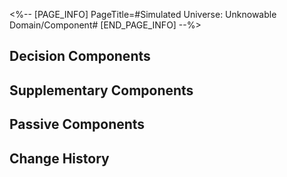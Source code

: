 <%-- [PAGE_INFO]
PageTitle=#Simulated Universe: Unknowable Domain/Component#
[END_PAGE_INFO] --%>
{{Simulated Universe: Unknowable Domain Tabs}}
{{Stub|General gameplay details}}

==Decision Components==
{{Component Information/Header}}
{{Component Information
|name      = Reapbird{{subst:void|<!--$UPLOAD:<<SpriteOutput/Rogue/Skill/Mid/IconRogueMagic_CorePassive_01.png>-<Component Reapbird.png>-<Component Icons>>-->}}
|alignment = General
|unlock    = Clear "[[Simulated Universe: Unknowable Domain/Exploration#Future Rehearsal|Future Rehearsal]]" to unlock
|effect    = Increases the SPD of all "SPD" Scepters by 70.
|notes     = 
}}
{{Component Information
|name      = Sunbind Cocoon{{subst:void|<!--$UPLOAD:<<SpriteOutput/Rogue/Skill/Mid/IconRogueMagic_CorePassive_02.png>-<Component Sunbind Cocoon.png>-<Component Icons>>-->}}
|alignment = General
|unlock    = Clear "[[Simulated Universe: Unknowable Domain/Exploration#Future Rehearsal|Future Rehearsal]]" to unlock
|effect    = Increases the Charging Efficiency of all "Charge" Scepters by 25%.
|notes     = 
}}
{{Component Information
|name      = Gear Extension{{subst:void|<!--$UPLOAD:<<SpriteOutput/Rogue/Skill/Mid/IconRogueMagic_CorePassive_03.png>-<Component Gear Extension.png>-<Component Icons>>-->}}
|alignment = Speed
|unlock    = Clear "[[Simulated Universe: Unknowable Domain/Exploration#Ice-Cold Technology|Ice-Cold Technology]]" to unlock
|effect    = When inserted into "SPD" Scepters, the Scepter additionally attacks 2 time(s) after using an attack, but delays this unit's action by 100%.
|notes     = 
}}
{{Component Information
|name      = Pressure Valve{{subst:void|<!--$UPLOAD:<<SpriteOutput/Rogue/Skill/Mid/IconRogueMagic_CorePassive_04.png>-<Component Pressure Valve.png>-<Component Icons>>-->}}
|alignment = Charge
|unlock    = Clear "[[Simulated Universe: Unknowable Domain/Exploration#Ice-Cold Technology|Ice-Cold Technology]]" to unlock
|effect    = When inserted into "Charge" Scepters, increases <u>Amplification</u> by 200% and the max Charge required to attack by 50%.
|notes     = 
}}
{{Component Information
|name      = Extinction Program{{subst:void|<!--$UPLOAD:<<SpriteOutput/Rogue/Skill/Mid/IconRogueMagic_CorePassive_05.png>-<Component Extinction Program.png>-<Component Icons>>-->}}
|alignment = Speed
|unlock    = Clear "[[Simulated Universe: Unknowable Domain/Exploration#Future Rehearsal|Future Rehearsal]]" to unlock
|effect    = When inserted into "SPD" Scepters, regenerates Energy to all "Charge" Scepters equal to 40% of Max Charge after using an attack.
|notes     = 
}}
{{Component Information
|name      = Distortion Vortex{{subst:void|<!--$UPLOAD:<<SpriteOutput/Rogue/Skill/Mid/IconRogueMagic_CorePassive_06.png>-<Component Distortion Vortex.png>-<Component Icons>>-->}}
|alignment = Charge
|unlock    = Clear "[[Simulated Universe: Unknowable Domain/Exploration#Future Rehearsal|Future Rehearsal]]" to unlock
|effect    = When inserted into "Charge" Scepters, after every 1 attack(s) by the Scepter, 1 random "SPD" Scepter will immediately attack.
|notes     = 
}}
{{Component Information
|name      = Hearsebird{{subst:void|<!--$UPLOAD:<<SpriteOutput/Rogue/Skill/Mid/IconRogueMagic_CorePassive_07.png>-<Component Hearsebird.png>-<Component Icons>>-->}}
|alignment = Speed
|unlock    = Clear "[[Simulated Universe: Unknowable Domain/Exploration#Future Rehearsal|Future Rehearsal]]" to unlock
|effect    = When inserted into "SPD" Scepters, after using an attack, advances another random "SPD" Scepter's action by 50% and increases its next attack's <u>Amplification</u> by 40%. The effect is removed after attacking.
|notes     = 
}}
{{Component Information
|name      = Field of Binding{{subst:void|<!--$UPLOAD:<<SpriteOutput/Rogue/Skill/Mid/IconRogueMagic_CorePassive_08.png>-<Component Field of Binding.png>-<Component Icons>>-->}}
|alignment = Charge
|unlock    = Clear "[[Simulated Universe: Unknowable Domain/Exploration#Future Rehearsal|Future Rehearsal]]" to unlock
|effect    = When inserted into "Charge" Scepters, after using an attack, regenerates Energy to another random "Charge" Scepter equal to 50% Max Charge and increases its next attack's <u>Amplification</u> by 40%. The effect is removed after the attack.
|notes     = 
}}
{{Component Information
|name      = Cyclical Clock{{subst:void|<!--$UPLOAD:<<SpriteOutput/Rogue/Skill/Mid/IconRogueMagic_CorePassive_09.png>-<Component Cyclical Clock.png>-<Component Icons>>-->}}
|alignment = Speed
|unlock    = Clear "[[Simulated Universe: Unknowable Domain/Exploration#Someone's Mausoleum|Someone's Mausoleum]]" to unlock
|effect    = When inserted into "SPD" Scepters, delays action by 200% after attacking. After other Scepters attack, advances this unit's action by 25% and increases <u>Amplification</u> by 80%. <u>Amplification</u> increases up to 480%. The boost is removed after this Scepter attacks.
|notes     = 
}}
{{Component Information
|name      = Germ Degeneration{{subst:void|<!--$UPLOAD:<<SpriteOutput/Rogue/Skill/Mid/IconRogueMagic_CorePassive_10.png>-<Component Germ Degeneration.png>-<Component Icons>>-->}}
|alignment = Charge
|unlock    = Clear "[[Simulated Universe: Unknowable Domain/Exploration#Someone's Mausoleum|Someone's Mausoleum]]" to unlock
|effect    = When inserted into "Charge" Scepters, increases the max Charge needed for attacks by 200%. After other Scepters attack or after any ally target takes action, regenerate 10 Charges and increases <u>Amplification</u> by 40%. <u>Amplification</u> can stack up to 480% and will be dispelled after an attack is used.
|notes     = 
}}
{{Component Information
|name      = Infernal Bluebird{{subst:void|<!--$UPLOAD:<<SpriteOutput/Rogue/Skill/Mid/IconRogueMagic_CorePassive_11.png>-<Component Infernal Bluebird.png>-<Component Icons>>-->}}
|alignment = Speed
|unlock    = Clear "[[Simulated Universe: Unknowable Domain/Exploration#Someone's Mausoleum|Someone's Mausoleum]]" to unlock
|effect    = When inserted into "SPD" Scepters, increases SPD by 160% and decreases the SPD of other "SPD" Scepters by 40%.
|notes     = 
}}
{{Component Information
|name      = Everlasting Heart{{subst:void|<!--$UPLOAD:<<SpriteOutput/Rogue/Skill/Mid/IconRogueMagic_CorePassive_12.png>-<Component Everlasting Heart.png>-<Component Icons>>-->}}
|alignment = Charge
|unlock    = Clear "[[Simulated Universe: Unknowable Domain/Exploration#Someone's Mausoleum|Someone's Mausoleum]]" to unlock
|effect    = When inserted into "Charge" Scepters, increases Charging Efficiency by 75% and decreases the Charging Efficiency of other "Charge" Scepters by 25%.
|notes     = 
}}
{{Component Information
|name      = Fused Crystallization{{subst:void|<!--$UPLOAD:<<SpriteOutput/Rogue/Skill/Mid/IconRogueMagic_CorePassive_13.png>-<Component Fused Crystallization.png>-<Component Icons>>-->}}
|alignment = Speed
|unlock    = Expand the [[Simulated Universe: Unknowable Domain/Cognitive Boundary|Cognitive Boundary]] to unlock
|effect    = When inserted into "SPD" Scepters, causes SPD to be fixed at 250.
|notes     = 
}}
{{Component Information
|name      = Sealed Dimension{{subst:void|<!--$UPLOAD:<<SpriteOutput/Rogue/Skill/Mid/IconRogueMagic_CorePassive_14.png>-<Component Sealed Dimension.png>-<Component Icons>>-->}}
|alignment = Charge
|unlock    = Expand the [[Simulated Universe: Unknowable Domain/Cognitive Boundary|Cognitive Boundary]] to unlock
|effect    = When inserted into "Charge" Scepters, fixes Charging Efficiency and the max Charge needed for attacks to 140% and 100 respectively.
|notes     = 
}}
{{Component Information
|name      = Starbreaker{{subst:void|<!--$UPLOAD:<<SpriteOutput/Rogue/Skill/Mid/IconRogueMagic_CorePassive_15.png>-<Component Starbreaker.png>-<Component Icons>>-->}}
|alignment = General
|unlock    = Clear "[[Simulated Universe: Unknowable Domain/Exploration#Ice-Cold Technology|Ice-Cold Technology]]" to unlock
|effect    = Increases <u>Amplification</u> of all Scepters by 50%.
|notes     = 
}}
{{Component Information
|name      = Jump Mirror{{subst:void|<!--$UPLOAD:<<SpriteOutput/Rogue/Skill/Mid/IconRogueMagic_CorePassive_16.png>-<Component Jump Mirror.png>-<Component Icons>>-->}}
|alignment = General
|unlock    = Clear "[[Simulated Universe: Unknowable Domain/Exploration#Center of Knowledge|Center of Knowledge]]" to unlock
|effect    = Increases DMG instance dealt by all "Bounce" Scepters by 4. Every "Bounce" Scepter possessed additionally increases the instance count by 2.
|notes     = 
}}
{{Component Information
|name      = Gravitational Gale{{subst:void|<!--$UPLOAD:<<SpriteOutput/Rogue/Skill/Mid/IconRogueMagic_CorePassive_17.png>-<Component Gravitational Gale.png>-<Component Icons>>-->}}
|alignment = General
|unlock    = Clear "[[Simulated Universe: Unknowable Domain/Exploration#Center of Knowledge|Center of Knowledge]]" to unlock
|effect    = All "Blast" Scepters have a 40% chance to increase the number of DMG instances they deal by 3. Every "Blast" Scepter possessed increases the chance by 20%.
|notes     = 
}}
{{Component Information
|name      = Corrosive Needle{{subst:void|<!--$UPLOAD:<<SpriteOutput/Rogue/Skill/Mid/IconRogueMagic_CorePassive_18.png>-<Component Corrosive Needle.png>-<Component Icons>>-->}}
|alignment = General
|unlock    = Clear "[[Simulated Universe: Unknowable Domain/Exploration#Center of Knowledge|Center of Knowledge]]" to unlock
|effect    = Increases DMG dealt and Weakness Break Efficiency Boost of all "Focus" Scepters by 20%. Every "Focus" Scepter possessed additionally increases the effects by 10%.
|notes     = 
}}
{{Component Information
|name      = Strange Butterfly{{subst:void|<!--$UPLOAD:<<SpriteOutput/Rogue/Skill/Mid/IconRogueMagic_CorePassive_19.png>-<Component Strange Butterfly.png>-<Component Icons>>-->}}
|alignment = General
|unlock    = Clear "[[Simulated Universe: Unknowable Domain/Exploration#Center of Knowledge|Center of Knowledge]]" to unlock
|effect    = All "AoE ATK" Scepters have a 40% chance to increase the number of DMG instances they deal by 2. Every "AoE ATK" Scepter possessed increases the chance by 20%.
|notes     = 
}}
{{Component Information
|name      = Alloyed Gun{{subst:void|<!--$UPLOAD:<<SpriteOutput/Rogue/Skill/Mid/IconRogueMagic_CorePassive_20.png>-<Component Alloyed Gun.png>-<Component Icons>>-->}}
|alignment = General
|unlock    = Expand the [[Simulated Universe: Unknowable Domain/Cognitive Boundary|Cognitive Boundary]] to unlock
|effect    = While inserted into a Scepter, every time 1 elite or rarer enemy target is defeated, the <u>Amplification</u> provided by this Component increases permanently by 50% to a max of 200%.
|notes     = 
}}
{{Component Information
|name      = Cognito-Fluid{{subst:void|<!--$UPLOAD:<<SpriteOutput/Rogue/Skill/Mid/IconRogueMagic_CorePassive_21.png>-<Component Cognito-Fluid.png>-<Component Icons>>-->}}
|alignment = General
|unlock    = Expand the [[Simulated Universe: Unknowable Domain/Cognitive Boundary|Cognitive Boundary]] to unlock
|effect    = The Scepter this is inserted in increases <u>Amplification</u> by 50% and extends the duration of any generated "<u>Boundary</u>" by 2 Cycle(s). When a stackable effect is applied, additionally increases an equal amount of stacks. When buffs or debuffs are applied, extends their duration by 2 turn (s).
|notes     = 
}}
{{Component Information
|name      = Broad Resonance{{subst:void|<!--$UPLOAD:<<SpriteOutput/Rogue/Skill/Mid/IconRogueMagic_CorePassive_22.png>-<Component Broad Resonance.png>-<Component Icons>>-->}}
|alignment = General
|unlock    = Clear "[[Simulated Universe: Unknowable Domain/Exploration#Someone's Mausoleum|Someone's Mausoleum]]" to unlock
|effect    = The Scepter this is inserted in increases <u>Amplification</u> by 80%. All 1-star Components inserted upon the Scepter will be mapped as 2-star Components.
|notes     = 
}}
{{Component Information
|name      = Regional Resonance{{subst:void|<!--$UPLOAD:<<SpriteOutput/Rogue/Skill/Mid/IconRogueMagic_CorePassive_23.png>-<Component Regional Resonance.png>-<Component Icons>>-->}}
|alignment = General
|unlock    = Expand the [[Simulated Universe: Unknowable Domain/Cognitive Boundary|Cognitive Boundary]] to unlock
|effect    = Every star increases the inserted Scepter's <u>Amplification</u> by 10% based on the total star level of every inserted Component that is 2-star or above. Every 1-star Component equipped decreases <u>Amplification</u> by 20%.
|notes     = 
}}
{{Component Information
|name      = Fibers of Obliteration{{subst:void|<!--$UPLOAD:<<SpriteOutput/Rogue/Skill/Mid/IconRogueMagic_CorePassive_24.png>-<Component Fibers of Obliteration.png>-<Component Icons>>-->}}
|alignment = General
|unlock    = Expand the [[Simulated Universe: Unknowable Domain/Cognitive Boundary|Cognitive Boundary]] to unlock
|effect    = While inserted in a Scepter, the Scepter's Calculation Power increases with every 50 enemy target(s) defeated in battle, up to a max of 3-stars. At the same time, this unit will become a random Decision Component.
|notes     = 
}}
{{Component Information
|name      = Fibers of Regeneration{{subst:void|<!--$UPLOAD:<<SpriteOutput/Rogue/Skill/Mid/IconRogueMagic_CorePassive_25.png>-<Component Fibers of Regeneration.png>-<Component Icons>>-->}}
|alignment = General
|unlock    = Expand the [[Simulated Universe: Unknowable Domain/Cognitive Boundary|Cognitive Boundary]] to unlock
|effect    = While inserted in a Scepter, the Scepter's Calculation Power increases with every 500 Cosmic Fragments consumed in total, up to a max of 3-stars. At the same time, this unit will become a random Decision Component.
|notes     = 
}}
{{Component Information/Footer}}

==Supplementary Components==
{{Component Information/Header}}
{{Component Information
|name      = Cube of Catalysis{{subst:void|<!--$UPLOAD:<<SpriteOutput/Rogue/Skill/Mid/IconRogueMagic_Attach_01.png>-<Component Cube of Catalysis.png>-<Component Icons>>-->}}
|alignment = DoT
|unlock    = Clear "[[Simulated Universe: Unknowable Domain/Exploration#Ice-Cold Technology|Ice-Cold Technology]]" to unlock
|effect    = When the Scepter attacks, each instance of DMG dealt will inflict to the target 1 stack(s) of "Thaw": After taking DMG, additionally take Wind DoT equal to {{SU Rarity Vars|60%|120%|240%}} base DMG, with each stack increasing the DMG multiplier by {{SU Rarity Vars|12%|24%|48%}}, stacking up to 5 time(s). This is removed after the Scepter attacks.
|notes     = 
}}
{{Component Information
|name      = Cube of Decay{{subst:void|<!--$UPLOAD:<<SpriteOutput/Rogue/Skill/Mid/IconRogueMagic_Attach_19.png>-<Component Cube of Decay.png>-<Component Icons>>-->}}
|alignment = DoT
|unlock    = 
|effect    = When a Scepter attacks, after every time it deals DMG, randomly causes 1 of the DoTs on the target to immediately deal DMG equal to {{SU Rarity Vars|80%|120%|160%}} of the original DMG.
|notes     = 
}}
{{Component Information
|name      = Cube of Boundaries{{subst:void|<!--$UPLOAD:<<SpriteOutput/Rogue/Skill/Mid/IconRogueMagic_Attach_02.png>-<Component Cube of Boundaries.png>-<Component Icons>>-->}}
|alignment = DoT
|unlock    = 
|effect    = When a Scepter attacks, after every time it deals DMG, inflicts to the target "Permeate": Every time the target is afflicted with any Burn, Wind Shear, Bleed, or Shock, their DoT taken increases by {{SU Rarity Vars|2%|4%|6%}} and {{SU Rarity Vars|2%|4%|6%}} of their DEF is ignored, lasting for 2 turn(s).
|notes     = 
}}
{{Component Information
|name      = Cube of Convergence{{subst:void|<!--$UPLOAD:<<SpriteOutput/Rogue/Skill/Mid/IconRogueMagic_Attach_03.png>-<Component Cube of Convergence.png>-<Component Icons>>-->}}
|alignment = DoT
|unlock    = Clear "[[Simulated Universe: Unknowable Domain/Exploration#Center of Knowledge|Center of Knowledge]]" to unlock
|effect    = When the Scepter attacks, generate "Boundary: Magnetoreception": Every time the enemy target takes 1 instance of DoT, random ally targets regenerate {{SU Rarity Vars|0.5|1|2}}[f1] Energy and restore HP equal to {{SU Rarity Vars|1%|2%|3%}} of their Max HP, lasting for 2 Cycle(s).
|notes     = 
}}
{{Component Information
|name      = Cube of Harmony{{subst:void|<!--$UPLOAD:<<SpriteOutput/Rogue/Skill/Mid/IconRogueMagic_Attach_04.png>-<Component Cube of Harmony.png>-<Component Icons>>-->}}
|alignment = DoT
|unlock    = Clear "[[Simulated Universe: Unknowable Domain/Exploration#Center of Knowledge|Center of Knowledge]]" to unlock
|effect    = When the Scepter attacks, generate "Boundary: Echo": After either a Scepter or ally target attacks, 1 random DoT(s) currently on the target immediately deals DMG at a multiplier of {{SU Rarity Vars|80%|120%|160%}} of the original DMG, lasting for 2 turn(s).
|notes     = 
}}
{{Component Information
|name      = Dissociation Module{{subst:void|<!--$UPLOAD:<<SpriteOutput/Rogue/Skill/Mid/IconRogueMagic_Attach_20.png>-<Component Dissociation Module.png>-<Component Icons>>-->}}
|alignment = Follow-up ATK
|unlock    = Clear "[[Simulated Universe: Unknowable Domain/Exploration#Ice-Cold Technology|Ice-Cold Technology]]" to unlock
|effect    = After a Scepter attacks, deals to the first target hit by this attack 5 instance(s) of set DMG of a random Type equal to {{SU Rarity Vars|6%|12%|18%}} of the Follow-up ATK DMG this target has taken from this attack.
|notes     = 
}}
{{Component Information
|name      = Rectification Module{{subst:void|<!--$UPLOAD:<<SpriteOutput/Rogue/Skill/Mid/IconRogueMagic_Attach_21.png>-<Component Rectification Module.png>-<Component Icons>>-->}}
|alignment = Follow-up ATK
|unlock    = Clear "[[Simulated Universe: Unknowable Domain/Exploration#Fading Empire|Fading Empire]]" to unlock
|effect    = After a Scepter attacks, based on the Follow-up ATK DMG taken by the target that took the highest amount of DMG in this attack, deals 1 instance(s) of set DMG equal to {{SU Rarity Vars|15%|30%|45%}} of that target's DMG taken to all enemies.
|notes     = 
}}
{{Component Information
|name      = Overflowing Module{{subst:void|<!--$UPLOAD:<<SpriteOutput/Rogue/Skill/Mid/IconRogueMagic_Attach_22.png>-<Component Overflowing Module.png>-<Component Icons>>-->}}
|alignment = Follow-up ATK
|unlock    = Clear "[[Simulated Universe: Unknowable Domain/Exploration#Ice-Cold Technology|Ice-Cold Technology]]" to unlock
|effect    = When a Scepter attacks, every time DMG is dealt, additionally deals 1 instance(s) of Follow-up ATK DMG of a random Type equal to {{SU Rarity Vars|50%|100%|200%}} base DMG and applies to random ally targets 1 stack(s) of "Deluge": Every stack increases SPD by {{SU Rarity Vars|10%|20%|40%}}, stacking up to 5 time(s), lasting for 1 turn(s).
|notes     = 
}}
{{Component Information
|name      = Projection Module{{subst:void|<!--$UPLOAD:<<SpriteOutput/Rogue/Skill/Mid/IconRogueMagic_Attach_05.png>-<Component Projection Module.png>-<Component Icons>>-->}}
|alignment = Follow-up ATK
|unlock    = Clear "[[Simulated Universe: Unknowable Domain/Exploration#Center of Knowledge|Center of Knowledge]]" to unlock
|effect    = When the Scepter attacks, generate "Boundary: Projection": When a Scepter or an ally character deals Follow-up ATK DMG, increases their CRIT Rate by {{SU Rarity Vars|10%|15%|25%}} and CRIT DMG by {{SU Rarity Vars|30%|60%|120%}} for 2 turn(s).
|notes     = 
}}
{{Component Information
|name      = Concentration Module{{subst:void|<!--$UPLOAD:<<SpriteOutput/Rogue/Skill/Mid/IconRogueMagic_Attach_06.png>-<Component Concentration Module.png>-<Component Icons>>-->}}
|alignment = Follow-up ATK
|unlock    = Clear "[[Simulated Universe: Unknowable Domain/Exploration#Fading Empire|Fading Empire]]" to unlock
|effect    = When the Scepter attacks, generate "Boundary: Condense": If an attack from a Scepter or ally target dealt Follow-up ATK DMG, additionally deals 1 instance(s) of Follow-up ATK DMG equal to {{SU Rarity Vars|100%|200%|400%}} base DMG or {{SU Rarity Vars|100%|200%|400%}} of the attacker's ATK after the attack, lasting for 2 Cycle(s).
|notes     = 
}}
{{Component Information
|name      = Cube of Multidimensionality{{subst:void|<!--$UPLOAD:<<SpriteOutput/Rogue/Skill/Mid/IconRogueMagic_Attach_23.png>-<Component Cube of Multidimensionality.png>-<Component Icons>>-->}}
|alignment = DoT
|unlock    = 
|effect    = When the Scepter attacks, and after they deal DMG, every time a target is afflicted with any Burn, Wind Shear, Bleed, or Shock, they take 1 instance of DMG of the corresponding Type equal to {{SU Rarity Vars|30%|60%|120%}} base DMG.
|notes     = 
}}
{{Component Information
|name      = Cube of Purity{{subst:void|<!--$UPLOAD:<<SpriteOutput/Rogue/Skill/Mid/IconRogueMagic_Attach_07.png>-<Component Cube of Purity.png>-<Component Icons>>-->}}
|alignment = DoT
|unlock    = Expand the [[Simulated Universe: Unknowable Domain/Cognitive Boundary|Cognitive Boundary]] to unlock
|effect    = When the Scepter attacks, every time after DMG is dealt, inflict to the target "Monotonous": After being attacked by a character, any DoT on the target that is of the same Type as the attacking character immediately deals DMG equal to a multiplier of {{SU Rarity Vars|100%|200%|300%}} of the original DMG, lasting for 2 turn(s).
|notes     = 
}}
{{Component Information
|name      = Obliteration Countdown{{subst:void|<!--$UPLOAD:<<SpriteOutput/Rogue/Skill/Mid/IconRogueMagic_Attach_24.png>-<Component Obliteration Countdown.png>-<Component Icons>>-->}}
|alignment = Break
|unlock    = Clear "[[Simulated Universe: Unknowable Domain/Exploration#Future Rehearsal|Future Rehearsal]]" to unlock
|effect    = When the Scepter attacks, each instance of Break DMG dealt will additionally deal Additional DMG equal to {{SU Rarity Vars|40%|80%|120%}} of the original DMG.
|notes     = 
}}
{{Component Information
|name      = Horizon Countdown{{subst:void|<!--$UPLOAD:<<SpriteOutput/Rogue/Skill/Mid/IconRogueMagic_Attach_25.png>-<Component Horizon Countdown.png>-<Component Icons>>-->}}
|alignment = Break
|unlock    = Clear "[[Simulated Universe: Unknowable Domain/Exploration#Future Rehearsal|Future Rehearsal]]" to unlock
|effect    = After the Scepter attacks, the Toughness Reduction inflicted will also reduce adjacent targets' Toughness, with the reduction equal to {{SU Rarity Vars|50%|100%|150%}} of the original Toughness Reduction. If the adjacent targets are Weakness Broken when Toughness Reduction is applied, deals Break DMG equal to {{SU Rarity Vars|20%|40%|80%}} of the Scepter's Type Break DMG.
|notes     = 
}}
{{Component Information
|name      = Threshold Countdown{{subst:void|<!--$UPLOAD:<<SpriteOutput/Rogue/Skill/Mid/IconRogueMagic_Attach_26.png>-<Component Threshold Countdown.png>-<Component Icons>>-->}}
|alignment = Break
|unlock    = Clear "[[Simulated Universe: Unknowable Domain/Exploration#Future Rehearsal|Future Rehearsal]]" to unlock
|effect    = When the Scepter attacks, after each instance of Break DMG dealt, additionally deals DMG equal to {{SU Rarity Vars|80%|160%|240%}} of the original DMG if the target shares the same Weakness Type as the DMG Type.
|notes     = 
}}
{{Component Information
|name      = Rupture Countdown{{subst:void|<!--$UPLOAD:<<SpriteOutput/Rogue/Skill/Mid/IconRogueMagic_Attach_08.png>-<Component Rupture Countdown.png>-<Component Icons>>-->}}
|alignment = Break
|unlock    = Clear "[[Simulated Universe: Unknowable Domain/Exploration#Center of Knowledge|Center of Knowledge]]" to unlock
|effect    = When the Scepter attacks, each instance of DMG dealt will inflict to the target 1 stack(s) of "Perishing": When attacked by any Scepter or ally target, every stack increases the Toughness Reduction taken by {{SU Rarity Vars|10%|20%|40%}}. If this unit is already Weakness Broken, then every stack converts the Toughness Reduction taken in this attack to {{SU Rarity Vars|30%|60%|90%}} <u>Super Break DMG</u>, stacking up to 2 time(s), lasting for 2 turn(s).
|notes     = 
}}
{{Component Information
|name      = Petrification Module{{subst:void|<!--$UPLOAD:<<SpriteOutput/Rogue/Skill/Mid/IconRogueMagic_Attach_27.png>-<Component Petrification Module.png>-<Component Icons>>-->}}
|alignment = Follow-up ATK
|unlock    = Clear "[[Simulated Universe: Unknowable Domain/Exploration#Fading Empire|Fading Empire]]" to unlock
|effect    = When the Scepter attacks, after each instance of DMG dealt, additionally deals Follow-up ATK DMG equal to {{SU Rarity Vars|50%|100%|200%}} base DMG and randomly inflicts 1 stack(s) of one of the following debuffs to the target: Reduces ATK by {{SU Rarity Vars|1.5%|3%|6%}} / Reduces DEF by {{SU Rarity Vars|1.5%|3%|6%}} / Reduces SPD by {{SU Rarity Vars|1.5%|3%|6%}} / Increases CRIT DMG taken by {{SU Rarity Vars|6%|12%|24%}}. Each debuff stacks up to 4 time(s), lasting for 2 turn(s).
|notes     = 
}}
{{Component Information
|name      = Cleansing Module{{subst:void|<!--$UPLOAD:<<SpriteOutput/Rogue/Skill/Mid/IconRogueMagic_Attach_09.png>-<Component Cleansing Module.png>-<Component Icons>>-->}}
|alignment = Follow-up ATK
|unlock    = Expand the [[Simulated Universe: Unknowable Domain/Cognitive Boundary|Cognitive Boundary]] to unlock
|effect    =
{{Color|rarity3|1-star:}}<br />When the Scepter attacks, generates "Boundary: Annihilation": After any Scepter or ally target attacks, apply to all ally targets 1 stack(s) of "Progress." If "Progress" reaches 8 stack(s), then the ally character with the highest current CRIT DMG receives 1 extra turn(s) and removes "Progress" from all ally targets, lasting for 2 Cycle(s).
----
{{Color|rarity4|2-star:}}<br />When the Scepter attacks, generates "Boundary: Annihilation": After any Scepter or ally target attacks, apply to all ally targets 1 stack(s) of "Progress." If "Progress" reaches 6 stack(s), then the ally character with the highest current CRIT DMG receives 1 extra turn(s) and removes "Progress" from all ally targets, lasting for 2 Cycle(s). Also, increases DMG dealt by the character in these extra turn(s) by {{Color|rarity4|25%}}, and deals 5 instances of Follow-up ATK DMG of a random Type equal to {{Color|rarity4|100%}} of this character's ATK after the character attacks.
----
{{Color|rarity5|3-star:}}<br />When the Scepter attacks, generates "Boundary: Annihilation": After any Scepter or ally target attacks, apply to all ally targets 1 stack(s) of "Progress." If "Progress" reaches 5 stack(s), then the ally character with the highest current CRIT DMG receives 1 extra turn(s) and removes "Progress" from all ally targets, lasting for 2 Cycle(s). Also, increases DMG dealt by the character in these extra turn(s) by {{Color|rarity5|50%}}, and deals 5 instances of Follow-up ATK DMG of a random Type equal to {{Color|rarity5|200%}} of this character's ATK after the character attacks.
|notes     = 
}}
{{Component Information
|name      = Zero Countdown{{subst:void|<!--$UPLOAD:<<SpriteOutput/Rogue/Skill/Mid/IconRogueMagic_Attach_10.png>-<Component Zero Countdown.png>-<Component Icons>>-->}}
|alignment = Break
|unlock    = Expand the [[Simulated Universe: Unknowable Domain/Cognitive Boundary|Cognitive Boundary]] to unlock
|effect    = When the Scepter attacks, generates "Boundary: Implosion": Increases ally characters' Break Effect by {{SU Rarity Vars|60%|120%|240%}}. Characters with Break Effect lower than 80% of the Break Effect of the ally character currently with the highest Break Effect have their Break Effect increased to that value, lasting for 2 Cycle(s).
|notes     = 
}}
{{Component Information
|name      = Inertial Countdown{{subst:void|<!--$UPLOAD:<<SpriteOutput/Rogue/Skill/Mid/IconRogueMagic_Attach_11.png>-<Component Inertial Countdown.png>-<Component Icons>>-->}}
|alignment = Break
|unlock    = Clear "[[Simulated Universe: Unknowable Domain/Exploration#Future Rehearsal|Future Rehearsal]]" to unlock
|effect    = When the Scepter attacks, generates "Boundary: Inertia": When the Scepter or ally targets attack Weakness Broken enemy targets, converts {{SU Rarity Vars|30%|60%|120%}} of Toughness Reduction dealt by this attack to <u>Super Break DMG</u> and increases the <u>Super Break DMG</u> the enemy target takes by {{SU Rarity Vars|15%|30%|60%}}, lasting for 2 Cycle(s).
|notes     = 
}}
{{Component Information
|name      = Deterioration Countdown{{subst:void|<!--$UPLOAD:<<SpriteOutput/Rogue/Skill/Mid/IconRogueMagic_Attach_12.png>-<Component Deterioration Countdown.png>-<Component Icons>>-->}}
|alignment = Break
|unlock    = Clear "[[Simulated Universe: Unknowable Domain/Exploration#Ice-Cold Technology|Ice-Cold Technology]]" to unlock
|effect    = When the Scepter attacks, generates "Boundary: Erosion": Increases the Scepter's and ally targets' Weakness Break Efficiency by {{SU Rarity Vars|20%|40%|80%}}. When enemy targets become Weakness Broken, delays their action by {{SU Rarity Vars|20%|40%|60%}} and reduces their restored Toughness by {{SU Rarity Vars|10%|20%|30%}} the next time they recover from being Weakness Broken, lasting for 2 Cycle(s).
|notes     = 
}}
{{Component Information
|name      = Slaughter Factor{{subst:void|<!--$UPLOAD:<<SpriteOutput/Rogue/Skill/Mid/IconRogueMagic_Attach_28.png>-<Component Slaughter Factor.png>-<Component Icons>>-->}}
|alignment = Ultimate
|unlock    = 
|effect    = After the Scepter attacks, deals Fire Ultimate DMG equal to {{SU Rarity Vars|60%|120%|240%}} base DMG to all attacked targets. For every target hit during this attack, increases this DMG by {{SU Rarity Vars|60%|120%|240%}}.
|notes     = 
}}
{{Component Information
|name      = High Energy Factor{{subst:void|<!--$UPLOAD:<<SpriteOutput/Rogue/Skill/Mid/IconRogueMagic_Attach_29.png>-<Component High Energy Factor.png>-<Component Icons>>-->}}
|alignment = Ultimate
|unlock    = 
|effect    = After Scepters attack, deals a set amount of Fire DMG equal to {{SU Rarity Vars|20%|40%|60%}} of Ultimate DMG dealt by this attack to the enemy target with the highest HP among the targets hit by this attack.
|notes     = 
}}
{{Component Information
|name      = Shudder Factor{{subst:void|<!--$UPLOAD:<<SpriteOutput/Rogue/Skill/Mid/IconRogueMagic_Attach_30.png>-<Component Shudder Factor.png>-<Component Icons>>-->}}
|alignment = Ultimate
|unlock    = Expand the [[Simulated Universe: Unknowable Domain/Cognitive Boundary|Cognitive Boundary]] to unlock
|effect    = When the Scepter attacks, after every time they deal DMG, delays targets' action by {{SU Rarity Vars|1%|2%|3%}} and Charges the "<u>Brain in a Vat</u>" of all ally targets for a fixed {{SU Rarity Vars|1%|2%|3%}}.
|notes     = 
}}
{{Component Information
|name      = Imbalance Factor{{subst:void|<!--$UPLOAD:<<SpriteOutput/Rogue/Skill/Mid/IconRogueMagic_Attach_31.png>-<Component Imbalance Factor.png>-<Component Icons>>-->}}
|alignment = Ultimate
|unlock    = Clear "[[Simulated Universe: Unknowable Domain/Exploration#Fading Empire|Fading Empire]]" to unlock
|effect    = After the Scepter attacks, causes 1 "<u>Delay Effect</u>" currently on random attacked targets to take effect immediately at a {{SU Rarity Vars|300%|500%|700%}} ratio. Moreover, the next time an Ultimate is used, increases CRIT DMG dealt by all ally targets by {{SU Rarity Vars|30%|60%|120%}}, lasting for 2 turn(s).
|notes     = 
}}
{{Component Information
|name      = Mirror Image Factor{{subst:void|<!--$UPLOAD:<<SpriteOutput/Rogue/Skill/Mid/IconRogueMagic_Attach_13.png>-<Component Mirror Image Factor.png>-<Component Icons>>-->}}
|alignment = Ultimate
|unlock    = Clear "[[Simulated Universe: Unknowable Domain/Exploration#Center of Knowledge|Center of Knowledge]]" to unlock
|effect    =
{{Color|rarity3|1-star:}}<br />When the Scepter attacks, generates "Boundary: Prism": Increases the Ultimate DMG taken by enemy target by {{Color|rarity3|10%}}. If an ally target dealt Ultimate DMG via an attack, then, after attacking, 1 "<u>Delay Effect(s)</u>" currently on random attacked targets immediately takes effect at a 200% ratio, lasting for 2 Cycle(s).
----
{{Color|rarity4|2-star:}}<br />When the Scepter attacks, generates "Boundary: Prism": Increases the Ultimate DMG taken by enemy target by {{Color|rarity4|20%}}. If an ally target dealt Ultimate DMG via an attack, then, after attacking, 1 "<u>Delay Effect(s)</u>" currently on random attacked targets immediately takes effect at a 200% ratio, lasting for 2 Cycle(s), and does not consume the number of times it can take effect.
----
{{Color|rarity5|3-star:}}<br />When the Scepter attacks, generates "Boundary: Prism": Increases the Ultimate DMG taken by enemy target by {{Color|rarity5|40%}}. If an ally target dealt Ultimate DMG via an attack, then, after attacking, 1 "<u>Delay Effect(s)</u>" currently on random attacked targets immediately takes effect at a 400% ratio, lasting for 2 Cycle(s), and does not consume the number of times it can take effect.
|notes     = 
}}
{{Component Information
|name      = Pupation Factor{{subst:void|<!--$UPLOAD:<<SpriteOutput/Rogue/Skill/Mid/IconRogueMagic_Attach_14.png>-<Component Pupation Factor.png>-<Component Icons>>-->}}
|alignment = Ultimate
|unlock    = Clear "[[Simulated Universe: Unknowable Domain/Exploration#Fading Empire|Fading Empire]]" to unlock
|effect    = When the Scepter attacks, generates "Boundary: Hatching": After a Scepter attacks or a "<u>Delay Effect</u>" takes effect, applies {{SU Rarity Vars|1|2|4}} stack(s) of "Scaled Wing" for all ally targets: Every stack increases DMG dealt by Ultimate by {{Color|h|10%}} for a max of {{SU Rarity Vars|8|16|32}} stack(s). Clears all stacks after Ultimate is used, lasting for 2 Cycle(s).
|notes     = 
}}
{{Component Information
|name      = Interaction Factor{{subst:void|<!--$UPLOAD:<<SpriteOutput/Rogue/Skill/Mid/IconRogueMagic_Attach_15.png>-<Component Interaction Factor.png>-<Component Icons>>-->}}
|alignment = Ultimate
|unlock    = Clear "[[Simulated Universe: Unknowable Domain/Exploration#Ice-Cold Technology|Ice-Cold Technology]]" to unlock
|effect    = When the Scepter attacks, every instance of DMG dealt will inflict to the target 1 stack(s) of "Ceremony": When the target takes Ultimate DMG, every stack increases the All-Type PEN of that DMG by {{Color|h|4%}}, up to {{SU Rarity Vars|6|8|10}} stack(s), lasting for 2 turn(s). Every target on the field afflicted with this effect increases the DMG taken by all afflicted targets by {{SU Rarity Vars|10%|15%|20%}}.
|notes     = 
}}
{{Component Information
|name      = Cognitive Expansion{{subst:void|<!--$UPLOAD:<<SpriteOutput/Rogue/Skill/Mid/IconRogueMagic_Attach_32.png>-<Component Cognitive Expansion.png>-<Component Icons>>-->}}
|alignment = General
|unlock    = Clear "[[Simulated Universe: Unknowable Domain/Exploration#Ice-Cold Technology|Ice-Cold Technology]]" to unlock
|effect    = After the Scepter attacks, regenerates Energy for all ally targets equal to {{SU Rarity Vars|6%|10%|12%}} of their respective Max Energy and Charges "<u>Brain in a Vat</u>" by a fixed {{SU Rarity Vars|10%|15%|20%}}.
|notes     = 
}}
{{Component Information
|name      = Entropic Alteration{{subst:void|<!--$UPLOAD:<<SpriteOutput/Rogue/Skill/Mid/IconRogueMagic_Attach_33.png>-<Component Entropic Alteration.png>-<Component Icons>>-->}}
|alignment = General
|unlock    = Clear "[[Simulated Universe: Unknowable Domain/Exploration#Center of Knowledge|Center of Knowledge]]" to unlock
|effect    = After the Scepter attacks, advances all ally targets' actions by {{SU Rarity Vars|10%|20%|30%}} and increases their DMG dealt by {{SU Rarity Vars|30%|60%|120%}}, lasting for 1 turn(s).
|notes     = 
}}
{{Component Information
|name      = Biomodification{{subst:void|<!--$UPLOAD:<<SpriteOutput/Rogue/Skill/Mid/IconRogueMagic_Attach_34.png>-<Component Biomodification.png>-<Component Icons>>-->}}
|alignment = General
|unlock    = Expand the [[Simulated Universe: Unknowable Domain/Cognitive Boundary|Cognitive Boundary]] to unlock
|effect    =
{{Color|rarity3|1-star:}}<br />After the Scepter attacks, restores HP to all ally targets equal to {{Color|rarity3|15%}} of their respective Max HP and dispels 1 random debuff.
----
{{Color|rarity4|2-star:}}<br />After the Scepter attacks, restores HP to all ally targets equal to {{Color|rarity4|20%}} of their respective Max HP and dispels 2 random debuff.
----
{{Color|rarity5|3-star:}}<br />After the Scepter attacks, restores HP to all ally targets equal to {{Color|rarity5|30%}} of their respective Max HP and dispels all debuffs.
|notes     = 
}}
{{Component Information
|name      = Compression Medium{{subst:void|<!--$UPLOAD:<<SpriteOutput/Rogue/Skill/Mid/IconRogueMagic_Attach_16.png>-<Component Compression Medium.png>-<Component Icons>>-->}}
|alignment = General
|unlock    = Expand the [[Simulated Universe: Unknowable Domain/Cognitive Boundary|Cognitive Boundary]] to unlock
|effect    = When the Scepter attacks, generates "Boundary: Transition": Increases ally targets' ATK by {{SU Rarity Vars|10%|20%|30%}} and SPD by {{SU Rarity Vars|10%|20%|30%}}. After they attack, deals Additional DMG to the target equal to {{SU Rarity Vars|50%|100%|150%}} of the attacker's ATK, lasting for 2 Cycle(s).
|notes     = 
}}
{{Component Information
|name      = Coordinate Reconnection{{subst:void|<!--$UPLOAD:<<SpriteOutput/Rogue/Skill/Mid/IconRogueMagic_Attach_17.png>-<Component Coordinate Reconnection.png>-<Component Icons>>-->}}
|alignment = General
|unlock    = Expand the [[Simulated Universe: Unknowable Domain/Cognitive Boundary|Cognitive Boundary]] to unlock
|effect    = When the Scepter attacks, generates "Boundary: Fold": Increases ally targets' DEF by {{SU Rarity Vars|15%|20%|30%}} and Max HP by {{SU Rarity Vars|15%|20%|30%}} for 2 Cycle(s). When ally characters are attacked, all DMG taken is Distributed amongst all ally targets.
|notes     = 
}}
{{Component Information
|name      = Cognitive Division{{subst:void|<!--$UPLOAD:<<SpriteOutput/Rogue/Skill/Mid/IconRogueMagic_Attach_35.png>-<Component Cognitive Division.png>-<Component Icons>>-->}}
|alignment = General
|unlock    = 
|effect    = When the Scepter attacks, after every instance of DMG dealt, deals 1 instances of Additional DMG of a random Type equal to {{SU Rarity Vars|50%|100%|200%}} base DMG. If the target is afflicted with 4 or more debuffs, then additionally deals 1 instances of Additional DMG.
|notes     = 
}}
{{Component Information
|name      = Physical Disintegration{{subst:void|<!--$UPLOAD:<<SpriteOutput/Rogue/Skill/Mid/IconRogueMagic_Attach_18.png>-<Component Physical Disintegration.png>-<Component Icons>>-->}}
|alignment = General
|unlock    = Expand the [[Simulated Universe: Unknowable Domain/Cognitive Boundary|Cognitive Boundary]] to unlock
|effect    = When the Scepter attacks, after every instance of DMG dealt, inflicts on the target 1 stack(s) of "Breakdown." When the target takes DMG, every stack increases the DMG's CRIT Rate by {{SU Rarity Vars|1%|2%|3%}} and CRIT DMG by {{SU Rarity Vars|2%|4%|8%}}, stacking up to 10 times(s), lasting for 2 turn(s).
|notes     = 
}}
{{Component Information/Footer}}

==Passive Components==
{{Component Information/Header}}
{{Component Information
|name      = Arsenal Expansion{{subst:void|<!--$UPLOAD:<<SpriteOutput/Rogue/Skill/Mid/IconRogueMagic_Passive_01.png>-<Component Arsenal Expansion.png>-<Component Icons>>-->}}
|alignment = General
|unlock    = 
|effect    =
{{Color|rarity3|1-star:}}<br />When the Scepter inflicts stackable statuses, there is a 50% fixed chance to additionally inflict the same amount of stacks.
----
{{Color|rarity4|2-star:}}<br />When the Scepter inflicts stackable statuses, there is a 100% fixed chance to additionally inflict the same amount of stacks, with the stack limit increased up to 50%.
----
{{Color|rarity5|3-star:}}<br />When the Scepter inflicts stackable statuses, there is a 100% fixed chance to additionally inflict the same amount of stacks, with the stack limit increased up to 100%.
|notes     = 
}}
{{Component Information
|name      = Engine Augmentation{{subst:void|<!--$UPLOAD:<<SpriteOutput/Rogue/Skill/Mid/IconRogueMagic_Passive_02.png>-<Component Engine Augmentation.png>-<Component Icons>>-->}}
|alignment = Speed
|unlock    = Clear "[[Simulated Universe: Unknowable Domain/Exploration#Fading Empire|Fading Empire]]" to unlock
|effect    = When inserted into "SPD" Scepters, increases SPD by {{SU Rarity Vars|25|50|75}}.
|notes     = 
}}
{{Component Information
|name      = Kinetic Reduction{{subst:void|<!--$UPLOAD:<<SpriteOutput/Rogue/Skill/Mid/IconRogueMagic_Passive_03.png>-<Component Kinetic Reduction.png>-<Component Icons>>-->}}
|alignment = Charge
|unlock    = Clear "[[Simulated Universe: Unknowable Domain/Exploration#Future Rehearsal|Future Rehearsal]]" to unlock
|effect    = When inserted into "Charge" Scepters, reduces the max Charge needed for attacks by {{SU Rarity Vars|8%|16%|24%}}.
|notes     = 
}}
{{Component Information
|name      = Enhanced Resistance{{subst:void|<!--$UPLOAD:<<SpriteOutput/Rogue/Skill/Mid/IconRogueMagic_Passive_04.png>-<Component Enhanced Resistance.png>-<Component Icons>>-->}}
|alignment = General
|unlock    = Clear "[[Simulated Universe: Unknowable Domain/Exploration#Fading Empire|Fading Empire]]" to unlock
|effect    = In this battle, Scepters increase this unit's <u>Amplification</u> by {{SU Rarity Vars|5%|10%|15%}} after attacking, up to {{SU Rarity Vars|40%|80%|120%}}.
|notes     = 
}}
{{Component Information
|name      = Randomized Pinpoint{{subst:void|<!--$UPLOAD:<<SpriteOutput/Rogue/Skill/Mid/IconRogueMagic_Passive_05.png>-<Component Randomized Pinpoint.png>-<Component Icons>>-->}}
|alignment = General
|unlock    = 
|effect    =
{{Color|rarity3|1-star:}}<br />When inserted into "Bounce" Scepters, the number of DMG instances dealt by the Scepter increases by 2.
----
{{Color|rarity4|2-star:}}<br />When inserted into "Bounce" Scepters, the number of DMG instances dealt by the Scepter increases by 3, with a 50% fixed chance for 4 additional increase(s).
----
{{Color|rarity5|3-star:}}<br />When inserted into "Bounce" Scepters, the number of DMG instances dealt by the Scepter increases by 4, with a 50% fixed chance to additionally increase 6 instance(s). There is a 25% fixed chance to additionally increase 8 instance(s).
|notes     = 
}}
{{Component Information
|name      = Fixed Enhancement{{subst:void|<!--$UPLOAD:<<SpriteOutput/Rogue/Skill/Mid/IconRogueMagic_Passive_06.png>-<Component Fixed Enhancement.png>-<Component Icons>>-->}}
|alignment = General
|unlock    = Clear "[[Simulated Universe: Unknowable Domain/Exploration#Center of Knowledge|Center of Knowledge]]" to unlock
|effect    =
{{Color|rarity3|1-star:}}<br />When generating a "<u>Boundary</u>," there is a 50% fixed chance to extend its duration by 1 Cycle(s). For every Cycle of duration, increases the <u>Amplification</u> created at the moment of generation by 9%.
----
{{Color|rarity4|2-star:}}<br />When generating a "<u>Boundary</u>," extends its duration by 1 Cycle(s). For every Cycle of duration, increases the <u>Amplification</u> created at the moment of generation by 12%.
----
{{Color|rarity5|3-star:}}<br />When generating a "<u>Boundary</u>," extends its duration by 2 Cycle(s). For every Cycle of duration, increases the <u>Amplification</u> created at the moment of generation by 18%.
|notes     = 
}}
{{Component Information
|name      = Initial Adjustment{{subst:void|<!--$UPLOAD:<<SpriteOutput/Rogue/Skill/Mid/IconRogueMagic_Passive_07.png>-<Component Initial Adjustment.png>-<Component Icons>>-->}}
|alignment = General
|unlock    = 
|effect    = <u>Amplification</u> increases by {{SU Rarity Vars|20%|40%|60%}}.
|notes     = 
}}
{{Component Information
|name      = Stable Amplitude{{subst:void|<!--$UPLOAD:<<SpriteOutput/Rogue/Skill/Mid/IconRogueMagic_Passive_08.png>-<Component Stable Amplitude.png>-<Component Icons>>-->}}
|alignment = General
|unlock    = 
|effect    =
{{Color|rarity3|1-star:}}<br />When a Scepter applies any buffs or debuffs, there is a 50% chance to extend these durations by 2 turn(s).
----
{{Color|rarity4|2-star:}}<br />When a Scepter applies any buffs or debuffs, its duration is extended by 2 turn(s).
----
{{Color|rarity5|3-star:}}<br />When a Scepter applies any buffs or debuffs, its duration is extended by 2 turn(s) and <u>Amplification</u> increases by 30%.
|notes     = 
}}
{{Component Information
|name      = Cyclical Overload{{subst:void|<!--$UPLOAD:<<SpriteOutput/Rogue/Skill/Mid/IconRogueMagic_Passive_09.png>-<Component Cyclical Overload.png>-<Component Icons>>-->}}
|alignment = General
|unlock    = 
|effect    = <u>Amplification</u> increases by {{SU Rarity Vars|40%|80%|120%}}, decreasing by 10% after every attack, until the <u>Amplification</u> decreases to 10%.
|notes     = 
}}
{{Component Information
|name      = Supporting Charge{{subst:void|<!--$UPLOAD:<<SpriteOutput/Rogue/Skill/Mid/IconRogueMagic_Passive_10.png>-<Component Supporting Charge.png>-<Component Icons>>-->}}
|alignment = General
|unlock    = 
|effect    = <u>Amplification</u> increases by {{SU Rarity Vars|80%|160%|240%}} and is removed after 2 attack(s). At the beginning of battle, the Scepter immediately attacks 1 time.
|notes     = 
}}
{{Component Information
|name      = Persistent Slaughter{{subst:void|<!--$UPLOAD:<<SpriteOutput/Rogue/Skill/Mid/IconRogueMagic_Passive_11.png>-<Component Persistent Slaughter.png>-<Component Icons>>-->}}
|alignment = Charge
|unlock    = Clear "[[Simulated Universe: Unknowable Domain/Exploration#Ice-Cold Technology|Ice-Cold Technology]]" to unlock
|effect    = When inserted into "Charge" Scepters, increases Charging Efficiency by {{SU Rarity Vars|15%|30%|45%}} and decreases <u>Amplification</u> by 20%.
|notes     = 
}}
{{Component Information
|name      = Portable Terminus{{subst:void|<!--$UPLOAD:<<SpriteOutput/Rogue/Skill/Mid/IconRogueMagic_Passive_12.png>-<Component Portable Terminus.png>-<Component Icons>>-->}}
|alignment = Speed
|unlock    = Clear "[[Simulated Universe: Unknowable Domain/Exploration#Fading Empire|Fading Empire]]" to unlock
|effect    = When inserted into "SPD" Scepters, advances action by {{SU Rarity Vars|10%|20%|30%}} after attacking.
|notes     = 
}}
{{Component Information
|name      = Self-Duplication{{subst:void|<!--$UPLOAD:<<SpriteOutput/Rogue/Skill/Mid/IconRogueMagic_Passive_13.png>-<Component Self-Duplication.png>-<Component Icons>>-->}}
|alignment = General
|unlock    = Expand the [[Simulated Universe: Unknowable Domain/Cognitive Boundary|Cognitive Boundary]] to unlock
|effect    =
{{Color|rarity3|1-star:}}<br />No combat effects. You can select Components 1 additional time when leveling up.
----
{{Color|rarity4|2-star:}}<br />No combat effects. You can select Components of 2-star rarity 1 additional time when leveling up.
----
{{Color|rarity5|3-star:}}<br />No combat effects. Randomly becomes a different 3-star Component when entering the next Domain.
|notes     = 
}}
{{Component Information
|name      = Self-Propagation{{subst:void|<!--$UPLOAD:<<SpriteOutput/Rogue/Skill/Mid/IconRogueMagic_Passive_14.png>-<Component Self-Propagation.png>-<Component Icons>>-->}}
|alignment = General
|unlock    = Expand the [[Simulated Universe: Unknowable Domain/Cognitive Boundary|Cognitive Boundary]] to unlock
|effect    =
{{Color|rarity3|1-star:}}<br />No combat effects. You can select Components 1 additional time when leveling up.
----
{{Color|rarity4|2-star:}}<br />No combat effects. You can select Components of 2-star rarity 1 additional time when leveling up.
----
{{Color|rarity5|3-star:}}<br />No combat effects. Randomly becomes a different 3-star Component when entering the next Domain.
|notes     = 
}}
{{Component Information
|name      = Self-Diffusion{{subst:void|<!--$UPLOAD:<<SpriteOutput/Rogue/Skill/Mid/IconRogueMagic_Passive_15.png>-<Component Self-Diffusion.png>-<Component Icons>>-->}}
|alignment = General
|unlock    = Expand the [[Simulated Universe: Unknowable Domain/Cognitive Boundary|Cognitive Boundary]] to unlock
|effect    =
{{Color|rarity3|1-star:}}<br />No combat effects. You can select Components 1 additional time when leveling up.
----
{{Color|rarity4|2-star:}}<br />No combat effects. You can select Components of 2-star rarity 1 additional time when leveling up.
----
{{Color|rarity5|3-star:}}<br />No combat effects. Randomly becomes a different 3-star Component when entering the next Domain.
|notes     = 
}}
{{Component Information
|name      = Scattered Extraction{{subst:void|<!--$UPLOAD:<<SpriteOutput/Rogue/Skill/Mid/IconRogueMagic_Passive_16.png>-<Component Scattered Extraction.png>-<Component Icons>>-->}}
|alignment = Charge
|unlock    = 
|effect    = When inserted into "Charge" Scepters, increases Charging Efficiency by {{SU Rarity Vars|10%|20%|30%}}.
|notes     = 
}}
{{Component Information
|name      = Oscillating Rollover{{subst:void|<!--$UPLOAD:<<SpriteOutput/Rogue/Skill/Mid/IconRogueMagic_Passive_17.png>-<Component Oscillating Rollover.png>-<Component Icons>>-->}}
|alignment = Speed
|unlock    = Clear "[[Simulated Universe: Unknowable Domain/Exploration#Ice-Cold Technology|Ice-Cold Technology]]" to unlock
|effect    = When inserted into "SPD" Scepters, increases <u>Amplification</u> by {{SU Rarity Vars|30%|60%|90%}} and decreases SPD by 20%.
|notes     = 
}}
{{Component Information
|name      = Total Frequency Coverage{{subst:void|<!--$UPLOAD:<<SpriteOutput/Rogue/Skill/Mid/IconRogueMagic_Passive_18.png>-<Component Total Frequency Coverage.png>-<Component Icons>>-->}}
|alignment = Speed
|unlock    = Clear "[[Simulated Universe: Unknowable Domain/Exploration#Future Rehearsal|Future Rehearsal]]" to unlock
|effect    = When inserted into "SPD" Scepters, increases SPD by {{SU Rarity Vars|40|70|100}} and decreases <u>Amplification</u> by 20%.
|notes     = 
}}
{{Component Information
|name      = Restricted Replication{{subst:void|<!--$UPLOAD:<<SpriteOutput/Rogue/Skill/Mid/IconRogueMagic_Passive_19.png>-<Component Restricted Replication.png>-<Component Icons>>-->}}
|alignment = Charge
|unlock    = 
|effect    = When inserted into "Charge" Scepters, attacks 1 additional time after attacking {{SU Rarity Vars|3|2|1}} times. However, the Charge needed for the Scepter to attack increases by {{SU Rarity Vars|20%|25%|50%}}.
|notes     = 
}}
{{Component Information
|name      = Clustered Dissolution{{subst:void|<!--$UPLOAD:<<SpriteOutput/Rogue/Skill/Mid/IconRogueMagic_Passive_20.png>-<Component Clustered Dissolution.png>-<Component Icons>>-->}}
|alignment = General
|unlock    = Clear "[[Simulated Universe: Unknowable Domain/Exploration#Someone's Mausoleum|Someone's Mausoleum]]" to unlock
|effect    = When inserted into "AoE ATK" Scepters and while the number of enemy targets on the field is 5 (or more)/4/3/2/1, increases DMG dealt by {{SU Rarity Vars|25%|50%|70%}}/{{SU Rarity Vars|20%|45%|65%}}/{{SU Rarity Vars|15%|40%|60%}}/{{SU Rarity Vars|10%|35%|55%}}/{{SU Rarity Vars|5%|30%|50%}}.
|notes     = 
}}
{{Component Information
|name      = Cosmic Incineration{{subst:void|<!--$UPLOAD:<<SpriteOutput/Rogue/Skill/Mid/IconRogueMagic_Passive_21.png>-<Component Cosmic Incineration.png>-<Component Icons>>-->}}
|alignment = General
|unlock    = Clear "[[Simulated Universe: Unknowable Domain/Exploration#Someone's Mausoleum|Someone's Mausoleum]]" to unlock
|effect    = When inserted into "Blast" Scepters, increases the DMG multiplier dealt to adjacent targets next to the primary target by {{SU Rarity Vars|30%|60%|100%}} and Weakness Break Efficiency against them by {{SU Rarity Vars|20%|35%|50%}}.
|notes     = 
}}
{{Component Information
|name      = Interspace Detonation{{subst:void|<!--$UPLOAD:<<SpriteOutput/Rogue/Skill/Mid/IconRogueMagic_Passive_22.png>-<Component Interspace Detonation.png>-<Component Icons>>-->}}
|alignment = General
|unlock    = Clear "[[Simulated Universe: Unknowable Domain/Exploration#Ice-Cold Technology|Ice-Cold Technology]]" to unlock
|effect    = For every attack launched by other Scepters, increases this Scepter's <u>Amplification</u> by {{SU Rarity Vars|15%|30%|45%}} for the next attack, stacking up to {{SU Rarity Vars|60%|120%|180%}}. All stacks are removed after this Scepter attacks.
|notes     = 
}}
{{Component Information
|name      = Reiterated Command{{subst:void|<!--$UPLOAD:<<SpriteOutput/Rogue/Skill/Mid/IconRogueMagic_Passive_23.png>-<Component Reiterated Command.png>-<Component Icons>>-->}}
|alignment = General
|unlock    = Clear "[[Simulated Universe: Unknowable Domain/Exploration#Someone's Mausoleum|Someone's Mausoleum]]" to unlock
|effect    = When inserted into "Focus" Scepters, the Scepter has a {{SU Rarity Vars|20%|40%|60%}} chance to launch an additional attack after attacking.
|notes     = 
}}
{{Component Information
|name      = Upgraded Suppression{{subst:void|<!--$UPLOAD:<<SpriteOutput/Rogue/Skill/Mid/IconRogueMagic_Passive_24.png>-<Component Upgraded Suppression.png>-<Component Icons>>-->}}
|alignment = General
|unlock    = Expand the [[Simulated Universe: Unknowable Domain/Cognitive Boundary|Cognitive Boundary]] to unlock
|effect    =
{{Color|rarity3|1-star:}}<br />Decreases <u>Amplification</u> by 20%. After winning 3 battles with this Component inserted, automatically levels up this Component.
----
{{Color|rarity4|2-star:}}<br />Decreases <u>Amplification</u> by 40%. After winning 3 battles with this Component inserted, automatically levels up this Component.
----
{{Color|rarity5|3-star:}}<br />Decreases <u>Amplification</u> by 80%. So, why are you still keeping it?
|notes     = 
}}
{{Component Information
|name      = Dysfunctional Copy{{subst:void|<!--$UPLOAD:<<SpriteOutput/Rogue/Skill/Mid/IconRogueMagic_Passive_25.png>-<Component Dysfunctional Copy.png>-<Component Icons>>-->}}
|alignment = General
|unlock    = Expand the [[Simulated Universe: Unknowable Domain/Cognitive Boundary|Cognitive Boundary]] to unlock
|effect    =
{{Color|rarity3|1-star:}}<br />Decreases Scepters' SPD by 20% and Charging Efficiency by 20%. After winning 3 battles with this Component inserted, additionally receives 1 more copy of this Component.
----
{{Color|rarity4|2-star:}}<br />Decreases Scepters' SPD by 40% and Charging Efficiency by 40%. After winning 3 battles with this Component inserted, additionally receives 1 more copy of this Component.
----
{{Color|rarity5|3-star:}}<br />Decreases Scepters' SPD by 80% and Charging Efficiency by 80%. So, why are you still keeping it?
|notes     = 
}}
{{Component Information/Footer}}

==Change History==
{{Change History|2.6}}